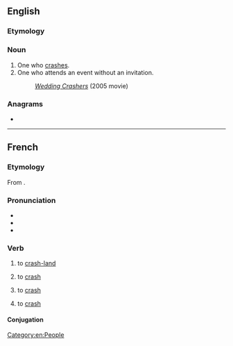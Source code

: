 ==English==

===Etymology===
{{suffix|en|crash|er}}

===Noun===
{{en-noun}}

# One who [[crash]]es.
# One who attends an event without an invitation.
#:{{synonyms|en|gatecrasher}}
#: ''[[w:Wedding Crashers|Wedding Crashers]]'' (2005 movie)

===Anagrams===
* {{anagrams|en|a=acehrrs|archers|charres}}

[[Category:en:People]]

----

==French==

===Etymology===
From {{uder|fr|en|crash}}.

===Pronunciation===
* {{fr-IPA}}
* {{audio|fr|LL-Q150 (fra)-LoquaxFR-crasher.wav|Audio}}
* {{homophones|fr|cracher}}

===Verb===
{{fr-verb}}

# {{lb|fr|of an aircraft}} to [[crash-land]]
# {{lb|fr|of a vehicle}} to [[crash]]
# {{lb|fr|economics}} to [[crash]]
# {{lb|fr|computing}} to [[crash]]

====Conjugation====
{{fr-conj-auto}}